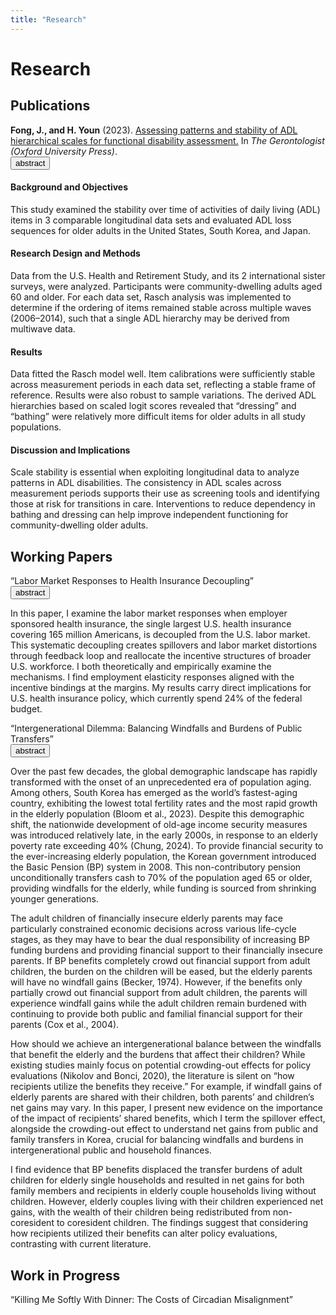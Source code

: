 ```yaml
---
title: "Research"
---
```


# Research

## Publications

**Fong, J., and H. Youn** (2023). [Assessing patterns and stability of ADL hierarchical scales for functional disability assessment.](https://academic.oup.com/gerontologist/article/63/4/773/6571520) In *The Gerontologist (Oxford University Press)*.
<br>
<button class="abstract-button">abstract</button>
<div class="abstract-content">
  <h4>Background and Objectives</h4>
  <p>This study examined the stability over time of activities of daily living (ADL) items in 3 comparable longitudinal data sets and evaluated ADL loss sequences for older adults in the United States, South Korea, and Japan.</p>
  
  <h4>Research Design and Methods</h4>
  <p>Data from the U.S. Health and Retirement Study, and its 2 international sister surveys, were analyzed. Participants were community-dwelling adults aged 60 and older. For each data set, Rasch analysis was implemented to determine if the ordering of items remained stable across multiple waves (2006–2014), such that a single ADL hierarchy may be derived from multiwave data.</p>
  
  <h4>Results</h4>
  <p>Data fitted the Rasch model well. Item calibrations were sufficiently stable across measurement periods in each data set, reflecting a stable frame of reference. Results were also robust to sample variations. The derived ADL hierarchies based on scaled logit scores revealed that “dressing” and “bathing” were relatively more difficult items for older adults in all study populations. </p>
  
  <h4>Discussion and Implications</h4>
  <p>Scale stability is essential when exploiting longitudinal data to analyze patterns in ADL disabilities. The consistency in ADL scales across measurement periods supports their use as screening tools and identifying those at risk for transitions in care. Interventions to reduce dependency in bathing and dressing can help improve independent functioning for community-dwelling older adults.</p>
</div>


## Working Papers

“Labor Market Responses to Health Insurance Decoupling"
<br>
<button class="abstract-button">abstract</button>
<div class="abstract-content">
  <p>In this paper, I examine the labor market responses when employer sponsored health insurance, the single largest U.S. health insurance covering 165 million Americans, is decoupled from the U.S. labor market. This systematic decoupling creates spillovers and labor market distortions through feedback loop and reallocate the incentive structures of broader U.S. workforce. I both theoretically and empirically examine the mechanisms. I find employment elasticity responses aligned with the incentive bindings at the margins. My results carry direct implications for U.S. health insurance policy, which currently spend 24% of the federal budget.</p>
</div>

“Intergenerational Dilemma: Balancing Windfalls and Burdens of Public Transfers"
<br>
<button class="abstract-button">abstract</button>
<div class="abstract-content">
  <p>Over the past few decades, the global demographic landscape has rapidly transformed with the onset of an unprecedented era of population aging. Among others, South Korea has emerged as the world’s fastest-aging country, exhibiting the lowest total fertility rates and the most rapid growth in the elderly population (Bloom et al., 2023). Despite this demographic shift, the nationwide development of old-age income security measures was introduced relatively late, in the early 2000s, in response to an elderly poverty rate exceeding 40% (Chung, 2024). To provide financial security to the ever-increasing elderly population, the Korean government introduced the Basic Pension (BP) system in 2008. This non-contributory pension unconditionally transfers cash to 70% of the population aged 65 or older, providing windfalls for the elderly, while funding is sourced from shrinking younger generations.</p>
  <p>The adult children of financially insecure elderly parents may face particularly constrained economic decisions across various life-cycle stages, as they may have to bear the dual responsibility of increasing BP funding burdens and providing financial support to their financially insecure parents. If BP benefits completely crowd out financial support from adult children, the burden on the children will be eased, but the elderly parents will have no windfall gains (Becker, 1974). However, if the benefits only partially crowd out financial support from adult children, the parents will experience windfall gains while the adult children remain burdened with continuing to provide both public and familial financial support for their parents (Cox et al., 2004).</p>
  <p>How should we achieve an intergenerational balance between the windfalls that benefit the elderly and the burdens that affect their children? While existing studies mainly focus on potential crowding-out effects for policy evaluations (Nikolov and Bonci, 2020), the literature is silent on “how recipients utilize the benefits they receive.” For example, if windfall gains of elderly parents are shared with their children, both parents’ and children’s net gains may vary. In this paper, I present new evidence on the importance of the impact of recipients’ shared benefits, which I term the spillover effect, alongside the crowding-out effect to understand net gains from public and family transfers in Korea, crucial for balancing windfalls and burdens in intergenerational public and household finances.</p>
  <p>I find evidence that BP benefits displaced the transfer burdens of adult children for elderly single households and resulted in net gains for both family members and recipients in elderly couple households living without children. However, elderly couples living with their children experienced net gains, with the wealth of their children being redistributed from non-coresident to coresident children. The findings suggest that considering how recipients utilized their benefits can alter policy evaluations, contrasting with current literature.</p>
</div>

## Work in Progress

“Killing Me Softly With Dinner: The Costs of Circadian Misalignment”


<script>
document.addEventListener('DOMContentLoaded', function() {
  var collapsibles = document.querySelectorAll('.abstract-button');
  collapsibles.forEach(function(button) {
    button.addEventListener('click', function() {
      this.classList.toggle('active');
      var content = this.nextElementSibling;
      if (content.style.maxHeight) {
        content.style.maxHeight = null;
      } else {
        content.style.maxHeight = content.scrollHeight + "px";
      }
    });
  });
});
</script>